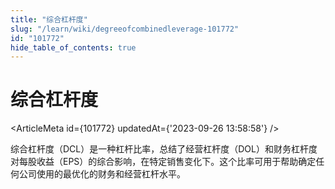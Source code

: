 ```yaml
---
title: "综合杠杆度"
slug: "/learn/wiki/degreeofcombinedleverage-101772"
id: "101772"
hide_table_of_contents: true
---
```



# 综合杠杆度

<ArticleMeta id={101772} updatedAt={'2023-09-26 13:58:58'} />
<div className='border-solid border-b border-t-0 my-4 border-[var(--ifm-color-gray-300)]' />

综合杠杆度（DCL）是一种杠杆比率，总结了经营杠杆度（DOL）和财务杠杆度对每股收益（EPS）的综合影响，在特定销售变化下。这个比率可用于帮助确定任何公司使用的最优化的财务和经营杠杆水平。
